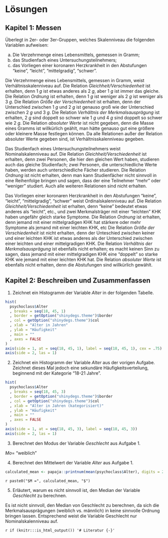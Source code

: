 # Lösungen {-}

## Kapitel 1: Messen {-}

Überlegt in 2er- oder 3er-Gruppen, welches Skalenniveau die folgenden Variablen aufweisen:

a) Die Verzehrmenge eines Lebensmittels, gemessen in Gramm;
b) das Studienfach eines Untersuchungsteilnehmers;
c) das Vorliegen einer koronaren Herzkrankheit in den Abstufungen "keine", "leicht", "mittelgradig", "schwer".

Die Verzehrmenge eines Lebensmittels, gemessen in Gramm, weist Verhältnisskalenniveau auf.
Die Relation *Gleichheit/Verschiedenheit* ist erhalten, denn $1~g$ ist etwas anderes als $2~g$, aber $1~g$ ist immer das gleiche.
Die Relation *Ordnung* ist erhalten, denn $1~g$ ist weniger als $2~g$ ist weniger als $3~g$.
Die Relation *Größe der Verschiedenheit* ist erhalten, denn der Unterschied zwischen $1~g$ und $2~g$ ist genauso groß wie der Unterschied zwischen $2~g$ und $3~g$.
Die Relation *Verhältnis der Merkmalsausprägung* ist erhalten, $2~g$ sind doppelt so schwer wie $1~g$ und $4~g$ sind doppelt so schwer wie $2~g$.
Die Relation *absoluter Werte* ist nicht gegeben, denn die Masse eines Gramms ist willkürlich geählt, man hätte genauso gut eine größere oder kleinere Masse festlegen können.
<!-- (*Übrigens*: Ein Meter entspricht genau der Strecke, die Licht in $\frac{1}{299{,}792{,}458} s$ im Vakuum zurücklegt.) -->
Da alle Relationen außer der Relation absoluter Werte gegeben sind, ist Verhältnisskalenniveau gegeben.

Das Studienfach eines Untersuchungsteilnehmers weist Nominalskalenniveau auf.
Die Relation *Gleichheit/Verschiedenheit* ist erhalten, denn zwei Personen, die hier den gleichen Wert haben, studieren auch das gleiche Studienfach;
zwei Personen, die unterschiedliche Werte haben, werden auch unterschiedliche Fächer studieren.
Die Relation *Ordnung* ist nicht erhalten, denn man kann Studienfächer nicht sinnvoll in eine Reihenfolge bringen und sagen, dass der eine Teilnehmer "mehr" oder "weniger" studiert.
Auch alle weiteren Relationen sind nicht erhalten.

Das Vorliegen einer koronaren Herzkrankheit in den Abstufungen "keine", "leicht", "mittelgradig", "schwer" weist Ordinalskalenniveau auf.
Die Relation *Gleichheit/Verschiedenheit* ist erhalten, denn "keine" bedeutet etwas anderes als "leicht", etc., und zwei Merkmalsträger mit einer "leichten" KHK haben ungefähr gleich starke Symptome.
Die Relation *Ordnung* ist erhalten, denn jemand mit einer mittelgradigen KHK hat stärkere oder mehr Symptome als jemand mit einer leichten KHK, etc
Die Relation *Größe der Verschiedenheit* ist nicht erhalten, denn der Unteschied zwischen keiner und einer leichten KHK ist etwas anderes als der Unterschied zwischen einer leichten und einer mittelgradigen KHK.
Die Relation *Verhältnis der Merkmalsausprägung* ist ebenfalls nicht erhalten; es macht keinen Sinn zu sagen, dass jemand mit einer mittelgradigen KHK eine "doppelt" so starke KHK wie jemand mit einer leichten KHK hat.
Die Relation *absoluter Werte* ist ebenfalls nicht erhalten, denn die Abstufungen sind willkürlich gewählt.

<!--
Das metrische System weist Verhältnisskalenniveau auf:
Die Relation *Gleichheit/Verschiedenheit* ist erhalten, denn $1~m$ ist etwas anderes als $2~m$, aber $1~m$ ist immer das gleiche.
Die Relation *Ordnung* ist erhalten, denn $1~m$ ist kürzer als $2~m$ ist kürzer als $3~m$.
Die Relation *Größe der Verschiedenheit* ist erhalten, denn der Unterschied zwischen $1~m$ und $2~m$ ist genauso groß wie der Unterschied zwischen $2~m$ und $3~m$.
Die Relation *Verhältnis der Merkmalsausprägung* ist erhalten, $2~m$ sind doppelt so lang wie $1~m$ und $4~m$ sind doppelt so lang wie $2~m$.
Die Relation *absoluter Werte* ist nicht gegeben, denn die Länge eines Meters ist willkürlich gewählt, man hätte genauso gut eine kürzere oder längere Länge festlegen können. (*Übrigens*: Ein Meter entspricht genau der Strecke, die Licht in $\frac{1}{299{,}792{,}458} s$ im Vakuum zurücklegt.)
Da alle Relationen außer der Relation absoluter Werte gegeben sind, ist Verhältnisskalenniveau gegeben.

Die Nummern der Straßenbahnen der KVB weisen *bestenfalls* Nominalskalenniveau auf:
Es ist vermutlich so gedacht, dass die Nummer die gefahrene Strecke anzeigen soll, das ist auch häufig der Fall.
Unterschiedlich Nummern bezeichnen unterschiedliche Strecken,
gleiche Nummern bezeichnen oft, aber nicht immer die gleiche Strecke:
Gelegentlich fährt eine Linie 1 z.B. nicht zur Endhaltestelle Bensberg, sondern zur Endhaltestelle Zündorf.
Man kann also nicht davon ausgehen, dass zwei Straßenbahnen mit der gleichen Nummer auch die gleiche Strecke fahren.

Über Schulnoten lässt sich immer wieder gut streiten.
Ist die Benotung fair, ist
die Relation von *Gleichheit/Verschiedenheit* erhalten, denn zwei unterschiedliche Schulleistungen sollten sich auch in unterschiedlichen Noten niederschlagen.
Ungefähr gleiche Leistungen werden auch gleich benotet.
Die Relation der *Ordnung* ist ebenfalls erhalten, denn eine 1 ist besser als eine 2 ist besser als eine 3.
Die Relation der *Größe der Verschiedenheit* ist aber vermutlich meist selbst bei den besten und bemühtesten Lehrern nicht gegeben:
Oft ist es der Leistungsunterschied zwischen einer 1 und einer 2 eben doch nicht genauso groß wie der Unterschied zwischen einer 2 und einer 3.
Deshalb kann man sagen, dass Schulnoten *Ordninalskalenniveau* aufweisen.
(Wir werden später sehen, warum es dann auch eigentlich nicht geschickt ist, eine "Durchschnittsnote" zu berechnen.)

Postleitzahlen weisen *Nominalskalenniveau* auf:
Nur die Relation von *Gleichheit/Verschiedenheit* ist erhalten: Unterschiedliche Zahlen bedeuten unterschiedliche Postleitzahlenbereiche (z.B. Stadtteile), gleiche Postleitzahlen bedeuten, dass es auch der gleiche Postleitzahlenbereicht ist.
Die Relation der *Ordnung* ist schon nicht mehr wirklich gegeben: Zwar kann man eine grobe Ordnung nach Regionen feststellen, diese ist aber sehr unsystematisch.
-->

## Kapitel 2: Beschreiben und Zusammenfassen {-}

1. Zeichnet ein Histogramm der Variable *Alter* in der folgenden Tabelle.

```r
hist(
  psychoclass$Alter
  , breaks = seq(18, 45, 1)
  , border = getOption("shinydegs.theme")$border
  , col = getOption("shinydegs.theme")$col
  , xlab = "Alter in Jahren"
  , ylab = "Häufigkeit"
  , main = ""
  , axes = FALSE
)
axis(side = 1, at = seq(18, 45, 1), label = seq(18, 45, 1), cex = .75)
axis(side = 2, las = 1)
```

2. Zeichnet ein Histogramm der Variable *Alter* aus der vorigen Aufgabe. Zeichnet dieses Mal jedoch eine sekundäre Häufigkeitsverteilung, beginnend mit der Kategorie "18-21 Jahre".

```r
hist(
  psychoclass$Alter
  , breaks = seq(18, 45, 3)
  , border = getOption("shinydegs.theme")$border
  , col = getOption("shinydegs.theme")$col
  , xlab = "Alter in Jahren (kategorisiert)"
  , ylab = "Häufigkeit"
  , main = ""
  , axes = FALSE
)
axis(side = 1, at = seq(18, 45, 3), label = seq(18, 45, 3))
axis(side = 2, las = 1)
```

3. Berechnet den Modus der Variable *Geschlecht* aus Aufgabe 1.

$\textit{Mo}=$ "weiblich"

4. Berechnet den Mittelwert der Variable *Alter* aus Aufgabe 1.

```r
calculated_mean <- papaja::printnum(mean(psychoclass$Alter), digits = 2, gt1 = T)
```

`r paste0("$M =", calculated_mean, "$")`

5. Erläutert, warum es nicht sinnvoll ist, den Median der Variable *Geschlecht* zu berechnen.

Es ist nicht sinnvoll, den Median von Geschlecht zu berechnen, da sich die Merkmalsausprägungen (weiblich vs. männlich) in keine sinnvolle Ordnung bringen lassen.
Entsprechend weist die Variable Geschlecht nur Nominalskalenniveau auf.

<!-- # Literatur -->
`r if (knitr:::is_html_output()) '# Literatur {-}'`
